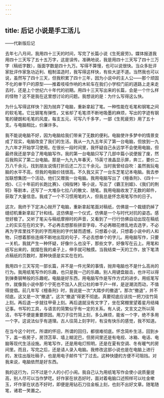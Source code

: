 ```yaml
---
---
---
```

title: 后记 小说是手工活儿
---




——代新版后记

去年七八月间，我用四十三天的时间，写完了长篇小说《生死疲劳》。媒体报道我用四十三天写了五十五万字，这是误传。准确地说，我是用四十三天写了四十三万字（稿纸字数），版面字数是四十九万。写得不算慢，也可以说很快。当众多批评家批评作家急功近利、粗制滥造时，我写得这样快，有些大逆不道。当然我也可以说，虽然写了四十三天，但我积累了四十三年，因为小说中的主人公——那个顽固不化的单干户的原型——推着吱哑作响的木轮车在我们小学校门前的道路上走来走去时，还是上个世纪六十年代的初期。用四十三天写出来的长篇，会是一个什么样的怪物？这不是我在这里想讨论的问题。我想说的是：为什么写得这么快。

为什么写得这样快？因为抛弃了电脑，重新拿起了笔。一种性能在毛笔和钢笔之间的软毛笔。它比钢笔有弹性，又省却了毛笔须不断地吸墨的麻烦，写出的字迹有钢笔的硬朗和毛笔的风度，每支五元，可写八千多字，一部《生死疲劳》用了五十支。与电脑相比，价廉许多。

我不能说电脑不好，因为电脑给我们带来了无数的便利。电脑使许多梦中的情景变成了现实，电脑改变了我们的生活。我从一九九五年买了第一台电脑，但放到一九九六年才开始学习使用。在很长一段时间里，我怀疑自己永远学不会使用电脑，但最终我还是学会了用电脑写作。我的第一台电脑只写了几部中篇小说便报了废，然后我购买了第二台电脑。那是一九九九年春天，15英寸液晶显示屏，奔三，要价二万八千余元，找到朋友说情打折后还二万三千余元。当时我曾经自吹：虽然我玩电脑的水平不高，但我的电脑价钱很高。不久我又买了一台东芝笔记本电脑。我去参加联想集团一个活动，他们又赠我一台电脑。我用电脑写出了《檀香刑》、《四十一炮》、《三十年前的长跑比赛》、《拇指铐》等小说，写出了《霸王别姬》、《我们的荆轲》等剧本，还写了一大堆杂七拉八的散文、随笔。我用电脑收发了无数的邮件，获取了大量信息。我成了一个不习惯用笔的人，但我总是怀念用笔写作的日子。

这次，我终于下定决心抛开了电脑，重新拿起笔面对稿纸，仿佛是一个裁缝扔掉了缝纫机重新拿起了针和线。这仿佛是一个仪式，仿佛是一个与时代对抗的姿态。感觉好极了。又听了笔尖与稿纸摩擦时的声音，又看到了一行行仿佛自动出现在稿纸上的实实在在的文字。不必再去想那些拼音字母，不必再眼花缭乱地去选字，不必再为字库里找不到的字而用别的字代替而遗憾，只想着小说，只想着小说中的人和物，只想着那些连绵不断地出现的句子，不必去想单个的字儿。用电脑写作，只要一关机，我就产生一种怀疑，好像什么也没干，那些文字，好像写在云上。用笔和纸写出来的，就摆在我的桌子上，伸手就可触摸。当我结束一天的工作，放下笔清点稿纸的页数时，那种快感是实实在在的。

我用四十三天写完一部长篇，并不是一件光荣的事情，抛弃电脑也不是什么高尚的行为。我用纸笔写作的乐趣，也只是我一己的乐趣。别人用键盘敲击，也许可以得到弹奏钢琴般的乐趣呢。电脑是好东西，用电脑写作是写作方式的进步。用纸笔写作，就像我小说中那个宁死也不加入人民公社的单干户一样，是逆潮流而动，不值得提倡。前几年写《檀香刑》时，我说是一次“大踏步的撤退”。那次“撤退”，并不彻底。这又是一次“撤退”。这次“撤退”得更不彻底。真要彻底应该找一把刀往竹简上刻。再后退一步就往甲骨上刻。再后退就没有文字了，坐在窝棚里望着星月结绳记事。书写的工具，与语言的简繁似乎有一定的关系。有人说，文言文之所以简洁，书写不便是重要原因。用刀子往竹简上刻，多么麻烦，能省一个字，绝不多用一个字。这说法似乎有道理。古人往简上刻字时，有没有快乐的感觉，我不知道。

在当今这个时代，所谓的怀旧，所谓的回归，都很难彻底。怀念简朴生活，回到乡下，盖一栋房子，房顶苫草、墙上糊泥巴，但房间里还是有电视、冰箱、电话、电脑等现代生活设施。用笔写作，还是用电灯照明，还是在夏有空调、冬有暖气的房间里。而且，写完之后，还是请人录入电脑。我修改这部小说也是在电脑上进行的，发往出版社稿子，也是用电子邮件“E”了过去。这种快捷的方便不可阻挡。对我来说，电脑依然是好东西。

我的这行为，只不过是个人的小打小闹。我自己认为用纸笔写作会使小说质量提高，别人尽可以当作梦呓。好作家在状态好时，面对着电脑口述照样可以吐金嗽玉，坏作家在状态不好时，即便是用钻石刀往金板上刻，也刻不出好文章。随笔随笔，诸君一笑置之。